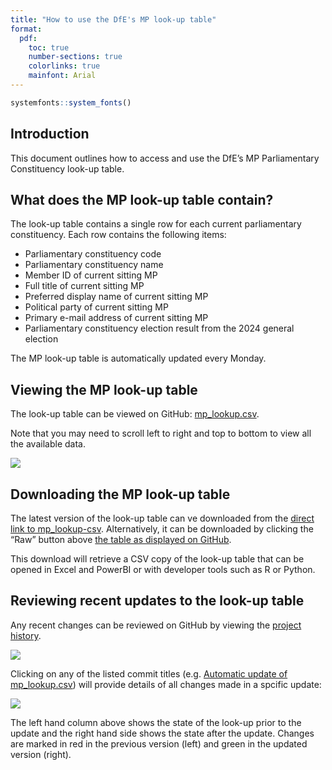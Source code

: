 ```yaml
--- 
title: "How to use the DfE's MP look-up table"
format:
  pdf:
    toc: true
    number-sections: true
    colorlinks: true
    mainfont: Arial
---
```


```r
systemfonts::system_fonts()
```


## Introduction

This document outlines how to access and use the DfE's MP Parliamentary Constituency look-up table.

## What does the MP look-up table contain?

The look-up table contains a single row for each current parliamentary constituency. Each row contains the following items:

- Parliamentary constituency code
- Parliamentary constituency name
- Member ID of current sitting MP
- Full title of current sitting MP
- Preferred display name of current sitting MP
- Political party of current sitting MP
- Primary e-mail address of current sitting MP
- Parliamentary constituency election result from the 2024 general election

::: {.callout-note}
The MP look-up table is automatically updated every Monday.
:::

## Viewing the MP look-up table

The look-up table can be viewed on GitHub: 
[mp_lookup.csv](https://github.com/dfe-analytical-services/mp-lookup/blob/main/mp_lookup.csv).

Note that you may need to scroll left to right and top to bottom to view all the available data.

![](images/mp-look-up-csv_on-github.png)

## Downloading the MP look-up table

The latest version of the look-up table can ve downloaded from the [ direct link to mp_lookup-csv ](https://raw.githubusercontent.com/dfe-analytical-services/mp-lookup/refs/heads/main/mp_lookup.csv). Alternatively, it can be downloaded by clicking the "Raw" button above [the table as displayed on GitHub](https://github.com/dfe-analytical-services/mp-lookup/blob/main/mp_lookup.csv).

This download will retrieve a CSV copy of the look-up table that can be opened in Excel and PowerBI or with developer tools such as R or Python.

## Reviewing recent updates to the look-up table

Any recent changes can be reviewed on GitHub by viewing the [project history](https://github.com/dfe-analytical-services/mp-lookup/commits/main/).

![](images/mp-look-up-history_on-github.png)

Clicking on any of the listed commit titles (e.g. [Automatic update of mp_lookup.csv](https://github.com/dfe-analytical-services/mp-lookup/commit/946f0627f902a6da9659e69e9a34f423b811f08e)) will provide details of all changes made in a spcific update:

![](images/mp-look-up-changes_on-github.png)

The left hand column above shows the state of the look-up prior to the update and the right hand side shows the state after the update. Changes are marked in red in the previous version (left) and green in the updated version (right).


